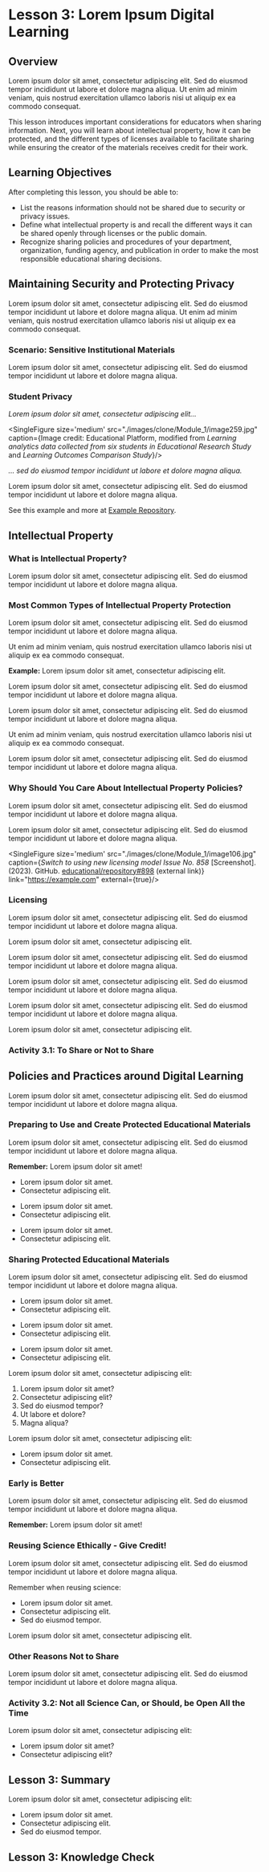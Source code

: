 # Lesson 3: Lorem Ipsum Digital Learning

## Overview

Lorem ipsum dolor sit amet, consectetur adipiscing elit. Sed do eiusmod tempor incididunt ut labore et dolore magna aliqua. Ut enim ad minim veniam, quis nostrud exercitation ullamco laboris nisi ut aliquip ex ea commodo consequat.

This lesson introduces important considerations for educators when sharing information. Next, you will learn about intellectual property, how it can be protected, and the different types of licenses available to facilitate sharing while ensuring the creator of the materials receives credit for their work.

## Learning Objectives

After completing this lesson, you should be able to:

- List the reasons information should not be shared due to security or privacy issues.
- Define what intellectual property is and recall the different ways it can be shared openly through licenses or the public domain.
- Recognize sharing policies and procedures of your department, organization, funding agency, and publication in order to make the most responsible educational sharing decisions.

## Maintaining Security and Protecting Privacy

Lorem ipsum dolor sit amet, consectetur adipiscing elit. Sed do eiusmod tempor incididunt ut labore et dolore magna aliqua. Ut enim ad minim veniam, quis nostrud exercitation ullamco laboris nisi ut aliquip ex ea commodo consequat.

### Scenario: Sensitive Institutional Materials

Lorem ipsum dolor sit amet, consectetur adipiscing elit. Sed do eiusmod tempor incididunt ut labore et dolore magna aliqua.

### Student Privacy

*Lorem ipsum dolor sit amet, consectetur adipiscing elit...*

<SingleFigure size='medium' src="./images/clone/Module_1/image259.jpg" caption={<span>Image credit: Educational Platform, modified from <em>Learning analytics data collected from six students in Educational Research Study</em> and <em>Learning Outcomes Comparison Study</em></span>}/>

*... sed do eiusmod tempor incididunt ut labore et dolore magna aliqua.*

Lorem ipsum dolor sit amet, consectetur adipiscing elit. Sed do eiusmod tempor incididunt ut labore et dolore magna aliqua.

See this example and more at [Example Repository](https://example.com).

## Intellectual Property

### What is Intellectual Property?

Lorem ipsum dolor sit amet, consectetur adipiscing elit. Sed do eiusmod tempor incididunt ut labore et dolore magna aliqua.

### Most Common Types of Intellectual Property Protection

<Definitions>
  <Definition title='Copyright'>
    <p>Lorem ipsum dolor sit amet, consectetur adipiscing elit. Sed do eiusmod tempor incididunt ut labore et dolore magna aliqua.</p>
    <p>Ut enim ad minim veniam, quis nostrud exercitation ullamco laboris nisi ut aliquip ex ea commodo consequat.</p>
    <p><strong>Example:</strong> Lorem ipsum dolor sit amet, consectetur adipiscing elit.</p>
  </Definition>
  <Definition title='Trademark'>
    <p>Lorem ipsum dolor sit amet, consectetur adipiscing elit. Sed do eiusmod tempor incididunt ut labore et dolore magna aliqua.</p>
  </Definition>
  <Definition title='Patents'>
    <p>Lorem ipsum dolor sit amet, consectetur adipiscing elit. Sed do eiusmod tempor incididunt ut labore et dolore magna aliqua.</p>
    <p>Ut enim ad minim veniam, quis nostrud exercitation ullamco laboris nisi ut aliquip ex ea commodo consequat.</p>
  </Definition>
  <Definition title='Public Domain'>
    <p>Lorem ipsum dolor sit amet, consectetur adipiscing elit. Sed do eiusmod tempor incididunt ut labore et dolore magna aliqua.</p>
  </Definition>
</Definitions>

### Why Should You Care About Intellectual Property Policies?

Lorem ipsum dolor sit amet, consectetur adipiscing elit. Sed do eiusmod tempor incididunt ut labore et dolore magna aliqua.

<SingleFigure size='small' src="./images/clone/Module_1/image348.png" caption="Image credit: Educational Platform"/>

Lorem ipsum dolor sit amet, consectetur adipiscing elit. Sed do eiusmod tempor incididunt ut labore et dolore magna aliqua.

<SingleFigure size='medium' src="./images/clone/Module_1/image106.jpg" caption={<span><em>Switch to using new licensing model Issue No. 858</em> [Screenshot]. (2023). GitHub. <a href="https://example.com">educational/repository#898</a> (external link)</span>} link="https://example.com" external={true}/>

### Licensing

Lorem ipsum dolor sit amet, consectetur adipiscing elit. Sed do eiusmod tempor incididunt ut labore et dolore magna aliqua.

<QuoteImage quote="Lorem ipsum dolor sit amet, consectetur adipiscing elit. Sed do eiusmod tempor incididunt ut labore et dolore magna aliqua." bgImage="./images/clone/Module_1/knowledgebasequote.jpg" caption="Image credit: Educational Resource licensed under CC BY-NC-ND 4.0" />

<SingleFigure size='small' src="./images/clone/Module_1/image328.jpg" caption='Image credit: Educational Media licensed under CC BY-NC 2.5 DEEX.'/>

Lorem ipsum dolor sit amet, consectetur adipiscing elit.

<CustomTabs>
    <Tab eventKey="one" title="PERMISSIVE LICENSES">
      <p>Lorem ipsum dolor sit amet, consectetur adipiscing elit. Sed do eiusmod tempor incididunt ut labore et dolore magna aliqua.</p>
    </Tab>
    <Tab eventKey="two" title="PROTECTIVE LICENSES">
      <p>Lorem ipsum dolor sit amet, consectetur adipiscing elit. Sed do eiusmod tempor incididunt ut labore et dolore magna aliqua.</p>
    </Tab>
    <Tab eventKey="three" title="PUBLIC DOMAIN">
      <p>Lorem ipsum dolor sit amet, consectetur adipiscing elit. Sed do eiusmod tempor incididunt ut labore et dolore magna aliqua.</p>
    </Tab>
</CustomTabs>

<SingleFigure size='small' src="./images/clone/Module_1/image294.png" caption="Image credit: Educational Platform"/>

Lorem ipsum dolor sit amet, consectetur adipiscing elit.

### Activity 3.1: To Share or Not to Share

<SimpleQuiz id="quiz-m1-l3-activity-3-1">
  <MultipleMatch question='Place the following activities into the Share or Not Share boxes:'>
    <MultipleMatchable id="draggable_1" type="draggable" text="Lorem ipsum dolor sit amet."/>
    <MultipleMatchable id="draggable_2" type="draggable" text="Consectetur adipiscing elit."/>
    <MultipleMatchable id="draggable_3" type="draggable" text="Sed do eiusmod tempor."/>
    <MultipleMatchable id="draggable_4" type="draggable" text="Ut labore et dolore."/>
    <MultipleMatchable id="draggable_5" type="draggable" text="Magna aliqua."/>
    <MultipleMatchable id="draggable_6" type="draggable" text="Ut enim ad minim veniam."/>
    <MultipleMatchable id="droppable_1" type="droppable" text="Share" answers="draggable_1,draggable_2,draggable_3"/>
    <MultipleMatchable id="droppable_2" type="droppable" text="Not Share" answers="draggable_4,draggable_5,draggable_6"/>
  </MultipleMatch>
</SimpleQuiz>

## Policies and Practices around Digital Learning

Lorem ipsum dolor sit amet, consectetur adipiscing elit. Sed do eiusmod tempor incididunt ut labore et dolore magna aliqua.

### Preparing to Use and Create Protected Educational Materials

Lorem ipsum dolor sit amet, consectetur adipiscing elit. Sed do eiusmod tempor incididunt ut labore et dolore magna aliqua.

**Remember:** Lorem ipsum dolor sit amet!

<CustomTabs>
    <Tab eventKey="one" title="MATERIALS - SHARING AND COMMERCIAL PRODUCT AGREEMENT">
      <ul>
        <li>Lorem ipsum dolor sit amet.</li>
        <li>Consectetur adipiscing elit.</li>
      </ul>
    </Tab>
    <Tab eventKey="two" title="HUMAN SUBJECT INSTITUTIONAL REVIEW BOARDS">
      <ul>
        <li>Lorem ipsum dolor sit amet.</li>
        <li>Consectetur adipiscing elit.</li>
      </ul>
    </Tab>
    <Tab eventKey="three" title="EDUCATIONAL PERMITS">
      <ul>
        <li>Lorem ipsum dolor sit amet.</li>
        <li>Consectetur adipiscing elit.</li>
      </ul>
    </Tab>
</CustomTabs>

### Sharing Protected Educational Materials

Lorem ipsum dolor sit amet, consectetur adipiscing elit. Sed do eiusmod tempor incididunt ut labore et dolore magna aliqua.

<CustomTabs>
    <Tab eventKey="one" title="CREATIVE COMMONS VS. OPEN SOURCE VS. PUBLIC DOMAIN LICENSES">
      <ul>
        <li>Lorem ipsum dolor sit amet.</li>
        <li>Consectetur adipiscing elit.</li>
      </ul>
    </Tab>
    <Tab eventKey="two" title="REPOSITORIES">
      <ul>
        <li>Lorem ipsum dolor sit amet.</li>
        <li>Consectetur adipiscing elit.</li>
      </ul>
    </Tab>
    <Tab eventKey="three" title="GUIDANCE FOR SELECTING BETWEEN OPTIONS">
      <ul>
        <li>Lorem ipsum dolor sit amet.</li>
        <li>Consectetur adipiscing elit.</li>
      </ul>
    </Tab>
</CustomTabs>

Lorem ipsum dolor sit amet, consectetur adipiscing elit:

1. Lorem ipsum dolor sit amet?
2. Consectetur adipiscing elit?
3. Sed do eiusmod tempor?
4. Ut labore et dolore?
5. Magna aliqua?

Lorem ipsum dolor sit amet, consectetur adipiscing elit:

- Lorem ipsum dolor sit amet.
- Consectetur adipiscing elit.

### Early is Better

Lorem ipsum dolor sit amet, consectetur adipiscing elit. Sed do eiusmod tempor incididunt ut labore et dolore magna aliqua.

**Remember:** Lorem ipsum dolor sit amet!

### Reusing Science Ethically - Give Credit!

Lorem ipsum dolor sit amet, consectetur adipiscing elit. Sed do eiusmod tempor incididunt ut labore et dolore magna aliqua.

Remember when reusing science:

- Lorem ipsum dolor sit amet.
- Consectetur adipiscing elit.
- Sed do eiusmod tempor.

<SingleFigure size='small' src="./images/clone/Module_1/image332.jpg" caption='Image credit: Standing on the shoulders of giants by Library of Congress, Rosenwald is licensed under CC0'/>

Lorem ipsum dolor sit amet, consectetur adipiscing elit.

### Other Reasons Not to Share

Lorem ipsum dolor sit amet, consectetur adipiscing elit. Sed do eiusmod tempor incididunt ut labore et dolore magna aliqua.

### Activity 3.2: Not all Science Can, or Should, be Open All the Time

Lorem ipsum dolor sit amet, consectetur adipiscing elit:

<SingleFigure size='small' src="./images/clone/Module_1/lightbulb.png" caption="Image credit: Educational Platform"/>

- Lorem ipsum dolor sit amet?
- Consectetur adipiscing elit?

## Lesson 3: Summary

Lorem ipsum dolor sit amet, consectetur adipiscing elit:

- Lorem ipsum dolor sit amet.
- Consectetur adipiscing elit.
- Sed do eiusmod tempor.

## Lesson 3: Knowledge Check

<SimpleQuiz id="quiz-m1-l3-knowledge-check">
  <SingleChoice question='Lorem ipsum dolor sit amet?' answer='answer-3'>
    <SingleAnswer text='A. Lorem ipsum' id='answer-1' explanation='A. Lorem ipsum dolor sit amet.'/>
    <SingleAnswer text='B. Consectetur' id='answer-2' explanation='B. Lorem ipsum dolor sit amet.'/>
    <SingleAnswer text='C. Adipiscing' id='answer-3' explanation='C. Lorem ipsum dolor sit amet.'/>
  </SingleChoice>
  <SingleChoice question='Lorem ipsum dolor sit amet?' answer='answer-1'>
    <SingleAnswer text='A. Lorem ipsum' id='answer-1' explanation='A. Lorem ipsum dolor sit amet.'/>
    <SingleAnswer text='B. Consectetur' id='answer-2' explanation='B. Lorem ipsum dolor sit amet.'/>
    <SingleAnswer text='C. Adipiscing' id='answer-3' explanation='C. Lorem ipsum dolor sit amet.'/>
  </SingleChoice>
  <SingleChoice question='Lorem ipsum dolor sit amet?' answer='answer-4'>
    <SingleAnswer text='A. Lorem ipsum' id='answer-1' explanation='A. Lorem ipsum dolor sit amet.'/>
    <SingleAnswer text='B. Consectetur' id='answer-2' explanation='B. Lorem ipsum dolor sit amet.'/>
    <SingleAnswer text='C. Adipiscing' id='answer-3' explanation='C. Lorem ipsum dolor sit amet.'/>
    <SingleAnswer text='D. Elit' id='answer-4' explanation='D. Lorem ipsum dolor sit amet.'/>
  </SingleChoice>
</SimpleQuiz>

<CompletionDocked/>